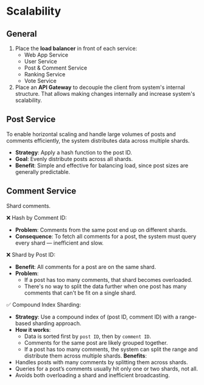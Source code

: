 # Scalability

## General

1. Place the **load balancer** in front of each service:
   - Web App Service
   - User Service
   - Post & Comment Service
   - Ranking Service
   - Vote Service
2. Place an **API Gateway** to decouple the client from system's internal structure. That allows making changes internally and increase system's scalability.


## Post Service

To enable horizontal scaling and handle large volumes of posts and comments efficiently, the system distributes data across multiple shards.

- **Strategy**: Apply a hash function to the post ID.
- **Goal**: Evenly distribute posts across all shards.
- **Benefit**: Simple and effective for balancing load, since post sizes are generally predictable.


## Comment Service

Shard comments.

❌ Hash by Comment ID:
- **Problem**: Comments from the same post end up on different shards.
- **Consequence**: To fetch all comments for a post, the system must query every shard — inefficient and slow.

❌ Shard by Post ID:
- **Benefit**: All comments for a post are on the same shard.
- **Problem**:
   - If a post has too many comments, that shard becomes overloaded.
   - There's no way to split the data further when one post has many comments that can't be fit on a single shard.

✅ Compound Index Sharding:
- **Strategy**: Use a compound index of (post ID, comment ID) with a range-based sharding approach.
- **How it works**:
  - Data is sorted first by `post ID`, then by `comment ID`.
  - Comments for the same post are likely grouped together.
  - If a post has too many comments, the system can split the range and distribute them across multiple shards.
**Benefits**:
- Handles posts with many comments by splitting them across shards.
- Queries for a post’s comments usually hit only one or two shards, not all.
- Avoids both overloading a shard and inefficient broadcasting.
